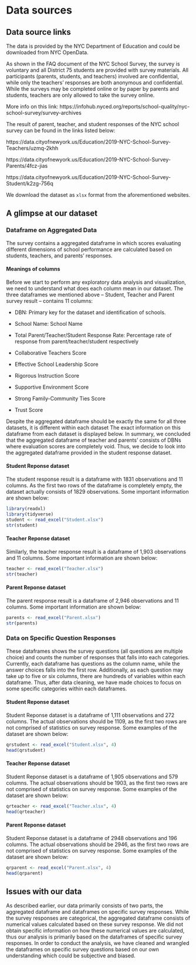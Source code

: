 # Data sources

## Data source links

The data is provided by the NYC Department of Education and could be downloaded from NYC OpenData.

As shown in the FAQ document of the NYC School Survey, the survey is voluntary and all District 75 students are provided with survey materials. All participants (parents, students, and teachers) involved are confidential, while only the teachers' responses are both anonymous and confidential. While the surveys may be completed online or by paper by parents and students, teachers are only allowed to take the survey online.

More info on this link: https://infohub.nyced.org/reports/school-quality/nyc-school-survey/survey-archives

The result of parent, teacher, and student responses of the NYC school survey can be found in the links listed below:

https://data.cityofnewyork.us/Education/2019-NYC-School-Survey-Teachers/uzmq-2khh

https://data.cityofnewyork.us/Education/2019-NYC-School-Survey-Parents/4fcz-jias

https://data.cityofnewyork.us/Education/2019-NYC-School-Survey-Student/k2zg-756q

We download the dataset as `xlsx` format from the aforementioned websites.

## A glimpse at our dataset

### Dataframe on Aggregated Data

The survey contains a aggregated dataframe in which scores evaluating different dimensions of school performance are calculated based on students, teachers, and parents' responses.

#### Meanings of columns

Before we start to perform any exploratory data analysis and visualization, we need to understand what does each column mean in our dataset. The three dataframes we mentioned above -- Student, Teacher and Parent survey result -- contains 11 columns:

- DBN: Primary key for the dataset and identification of schools.

- School Name: School Name

- Total Parent/Teacher/Student Response Rate: Percentage rate of response from parent/teacher/student respectively

- Collaborative Teachers Score

- Effective School Leadership Score

- Rigorous Instruction Score

- Supportive Environment Score

- Strong Family-Community Ties Score

- Trust Score 

Despite the aggregated dataframe should be exactly the same for all three datasets, it is different within each dataset The exact information on this dataframe from each dataset is displayed below. In summary, we concluded that the aggregated dataframe of teacher and parents' consists of DBNs where evaluation scores are completely void. Thus, we decide to look into the aggregated dataframe provided in the student response dataset.

#### Student Reponse dataset

The student response result is a dataframe with 1831 observations and 11 columns. As the first two rows of the dataframe is completely empty, the dataset actually consists of 1829 observations. Some important information are shown below: 

```r
library(readxl)
library(tidyverse)
student <- read_excel("Student.xlsx")
str(student)
```

#### Teacher Reponse dataset

Similarly, the teacher response result is a dataframe of 1,903 observations and 11 columns. Some important information are shown below:

```r
teacher <- read_excel("Teacher.xlsx")
str(teacher)
```

#### Parent Reponse dataset

The parent response result is a dataframe of 2,946 observations and 11 columns. Some important information are shown below:

```r
parents <- read_excel("Parent.xlsx")
str(parents)
```

### Data on Specific Question Responses

These dataframes shows the survey questions (all questions are multiple choice) and counts the number of responses that falls into each categories. Currently, each dataframe has questions as the column name, while the answer choices falls into the first row. Additionally, as each question may take up to five or six columns, there are hundreds of variables within each dataframe. Thus, after data cleaning, we have made choices to focus on some specific categories within each dataframes.

#### Student Reponse dataset

Student Reponse dataset is a dataframe of 1,111 observations and 272 columns. The actual observations should be 1109, as the first two rows are not comprised of statistics on survey response. Some examples of the dataset are shown below:

```r
qrstudent <- read_excel("Student.xlsx", 4)
head(qrstudent)
```

#### Teacher Reponse dataset

Student Reponse dataset is a dataframe of 1,905 observations and 579 columns. The actual observations should be 1903, as the first two rows are not comprised of statistics on survey response. Some examples of the dataset are shown below:

```r
qrteacher <- read_excel("Teacher.xlsx", 4)
head(qrteacher)
```

#### Parent Reponse dataset

Student Reponse dataset is a dataframe of 2948 observations and 196 columns. The actual observations should be 2946, as the first two rows are not comprised of statistics on survey response. Some examples of the dataset are shown below:

```r
qrparent <- read_excel("Parent.xlsx", 4)
head(qrparent)
```

## Issues with our data

As described earlier, our data primarily consists of two parts, the aggregated dataframe and dataframes on specific survey responses. While the survey responses are categorical, the aggregated dataframe consists of numerical values calculated based on these survey response. We did not obtain specific information on how these numerical values are calculated, thus our analysis is primarily based on the dataframes of specific survey responses. In order to conduct the analysis, we have cleaned and wrangled the dataframes on specific survey questions based on our own understanding which could be subjective and biased.